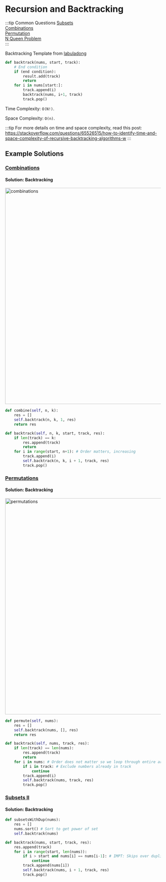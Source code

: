 # Recursion and Backtracking

:::tip Common Questions
[Subsets](https://leetcode.com/problems/subsets/) <br/>
[Combinations](https://leetcode.com/problems/combinations/) <br/>
[Permutation](https://leetcode.com/problems/permutations/) <br/>
[N Queen Problem](https://leetcode.com/problems/n-queens/) <br/>
:::

Backtracking Template from [labuladong](https://labuladong.gitbook.io/algo-en/iii.-algorithmic-thinking/subset_permutation_combination)

```py
def backtrack(nums, start, track):
    # End condition
    if (end condition):
        result.add(track)
        return
    for i in nums[start:]:
        track.append(i)
        backtrack(nums, i+1, track)
        track.pop()
```

Time Complexity: `O(N!)`.

Space Complexity: `O(n)`.

:::tip
For more details on time and space complexity, read this post: https://stackoverflow.com/questions/65526515/how-to-identify-time-and-space-complexity-of-recursive-backtracking-algorithms-w
:::

## Example Solutions

### [Combinations](https://leetcode.com/problems/combinations/)

#### Solution: Backtracking

<div style={{ textAlign: "center" }}>
  <img
    src="/shaokiat-blog/img/algo/combinations.png"
    alt="combinations"
    width="700"
  />
</div>

```py
def combine(self, n, k):
    res = []
    self.backtrack(n, k, 1, res)
    return res

def backtrack(self, n, k, start, track, res):
    if len(track) == k:
        res.append(track)
        return
    for i in range(start, n+1): # Order matters, increasing
        track.append(i)
        self.backtrack(n, k, i + 1, track, res)
        track.pop()
```

### [Permutations](https://leetcode.com/problems/permutations/)

#### Solution: Backtracking

<div style={{ textAlign: "center" }}>
  <img
    src="/shaokiat-blog/img/algo/permutations.png"
    alt="permutations"
    width="700"
  />
</div>

```py
def permute(self, nums):
    res = []
    self.backtrack(nums, [], res)
    return res

def backtrack(self, nums, track, res):
    if len(track) == len(nums):
        res.append(track)
        return
    for i in nums: # Order does not matter so we loop through entire array
        if i in track: # Exclude numbers already in track
            continue
        track.append(i)
        self.backtrack(nums, track, res)
        track.pop()
```

### [Subsets II](https://leetcode.com/problems/subsets-ii/)

#### Solution: Backtracking

```py
def subsetsWithDup(nums):
    res = []
    nums.sort() # Sort to get power of set
    self.backtrack(nums)

def backtrack(nums, start, track, res):
    res.append(track)
    for i in range(start, len(nums)):
        if i > start and nums[i] == nums[i-1]: # IMPT: Skips over duplicate subsets
            continue
        track.append(nums[i])
        self.backtrack(nums, i + 1, track, res)
        track.pop()
```
